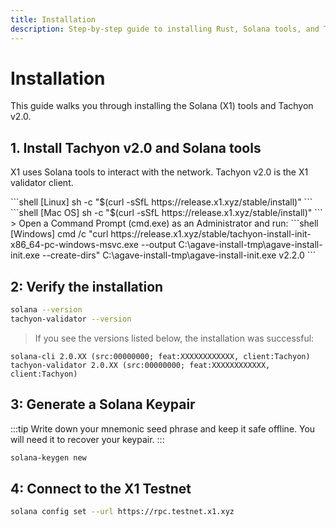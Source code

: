 ```yaml
---
title: Installation
description: Step-by-step guide to installing Rust, Solana tools, and Tachyon v2.0 on your local machine.
---
```



# Installation

This guide walks you through installing the Solana (X1) tools and Tachyon v2.0.

## 1. Install Tachyon v2.0 and Solana tools

X1 uses Solana tools to interact with the network. Tachyon v2.0 is the X1 validator client.

<Tabs>
    <TabItem label="Linux">
        ```shell [Linux]
        sh -c "$(curl -sSfL https://release.x1.xyz/stable/install)"
        ```
    </TabItem>
    <TabItem label="Mac">
        ```shell [Mac OS]
        sh -c "$(curl -sSfL https://release.x1.xyz/stable/install)"
        ```
    </TabItem>
    <TabItem label="Windows">
        > Open a Command Prompt (cmd.exe) as an Administrator and run:
        ```shell [Windows]
        cmd /c "curl https://release.x1.xyz/stable/tachyon-install-init-x86_64-pc-windows-msvc.exe --output C:\agave-install-tmp\agave-install-init.exe --create-dirs"
        C:\agave-install-tmp\agave-install-init.exe v2.2.0
        ```
    </TabItem>
</Tabs>



## 2: Verify the installation

```bash
solana --version
tachyon-validator --version
```

> If you see the versions listed below, the installation was successful:

```
solana-cli 2.0.XX (src:00000000; feat:XXXXXXXXXXXX, client:Tachyon)
tachyon-validator 2.0.XX (src:00000000; feat:XXXXXXXXXXXX, client:Tachyon)
```

## 3: Generate a Solana Keypair

:::tip
Write down your mnemonic seed phrase and keep it safe offline. You will need it to recover your keypair.
:::

```bash
solana-keygen new
```

## 4: Connect to the X1 Testnet

```bash
solana config set --url https://rpc.testnet.x1.xyz
```
